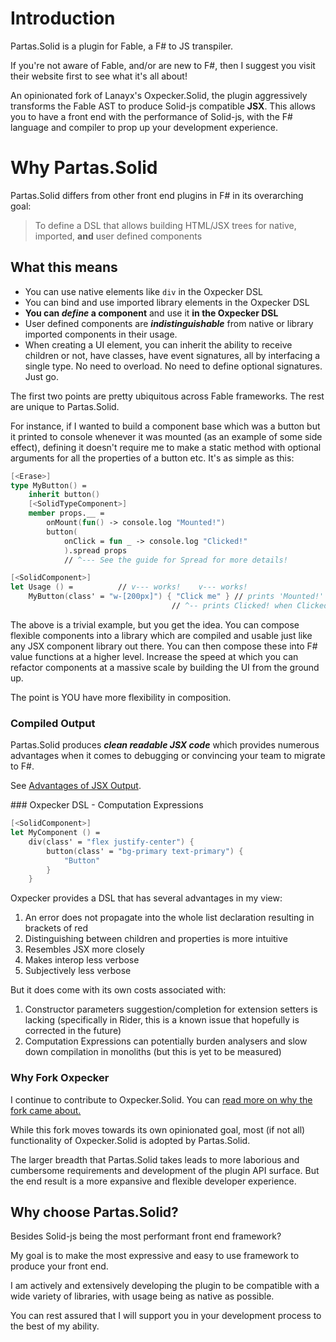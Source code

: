 
# Introduction

<PartasSolidLink>Partas.Solid</PartasSolidLink> is a plugin for <FableLink>Fable</FableLink>, a F# to JS
transpiler.

If you're not aware of <FableLink>Fable</FableLink>, and/or are new to F#, then I suggest you visit their website first
to see what it's all about! 

An opinionated fork of Lanayx's <OxpeckerSolidLink>Oxpecker.Solid</OxpeckerSolidLink>, the plugin aggressively transforms
the Fable AST to produce Solid-js compatible **JSX**. This allows you to have a front end with the performance of Solid-js,
with the F# language and compiler to prop up your development experience.

# Why Partas.Solid

<PartasSolidLink>Partas.Solid</PartasSolidLink> differs from other front end plugins in F# in its overarching goal:

> To define a DSL that allows building HTML/JSX trees for native, imported, **and** user defined components

## What this means

* You can use native elements like `div` in the Oxpecker DSL
* You can bind and use imported library elements in the Oxpecker DSL
* **You can _define_ a component** and use it **in the Oxpecker DSL**
* User defined components are ***indistinguishable*** from native or library imported components in their usage.
* When creating a UI element, you can inherit the ability to receive children or not, have classes, have event signatures, all by interfacing a single type. No need to overload. No need to define optional signatures. Just go.

The first two points are pretty ubiquitous across Fable frameworks. The rest are unique to Partas.Solid.

For instance, if I wanted to build a component base which was a button but it printed to console whenever it was mounted (as an example of some side effect), defining it doesn't require me to make a static method with optional arguments for all the properties of a button etc. It's as simple as this:

```fsharp title="Making a component in Partas.Solid"
[<Erase>]
type MyButton() =
    inherit button()
    [<SolidTypeComponent>]
    member props.__ =
        onMount(fun() -> console.log "Mounted!")
        button(
            onClick = fun _ -> console.log "Clicked!"
            ).spread props
            // ^--- See the guide for Spread for more details!

[<SolidComponent>]
let Usage () =          // v--- works!    v--- works!
    MyButton(class' = "w-[200px]") { "Click me" } // prints 'Mounted!'
                                    // ^-- prints Clicked! when Clicked.
```


The above is a trivial example, but you get the idea. You can compose flexible components into a library which are compiled and usable just like any JSX component library out there. You can then compose these into F# value functions at a higher level. Increase the speed at which you can refactor components at a massive scale by building the UI from the ground up.

The point is YOU have more flexibility in composition.

### Compiled Output

Partas.Solid produces ***clean readable JSX code*** which provides numerous advantages when it comes to debugging or convincing your team to migrate to F#.

See [Advantages of JSX Output](/compiledoutput).

<div id = "oxpeckerDSL">
### Oxpecker DSL - Computation Expressions
</div>

```fsharp title="Oxpecker DSL"
[<SolidComponent>]
let MyComponent () =
    div(class' = "flex justify-center") {
        button(class' = "bg-primary text-primary") {
            "Button"
        }
    }
```

<OxpeckerSolidLink>Oxpecker</OxpeckerSolidLink> provides a DSL that has several advantages in my view:

1. An error does not propagate into the whole list declaration resulting in brackets of red
2. Distinguishing between children and properties is more intuitive
3. Resembles JSX more closely
4. Makes interop less verbose
5. Subjectively less verbose

But it does come with its own costs associated with:
1. Constructor parameters suggestion/completion for extension setters is lacking (specifically in Rider, this is a known issue that hopefully is corrected in the future)
2. Computation Expressions can potentially burden analysers and slow down compilation in monoliths (but this is yet to be measured)

### Why Fork Oxpecker

I continue to contribute to Oxpecker.Solid. You can [read more on why the fork came about.](/oxpeckerfork)

While this fork moves towards its own opinionated goal, most (if not all) functionality of Oxpecker.Solid is adopted by Partas.Solid.

The larger breadth that Partas.Solid takes leads to more laborious and cumbersome requirements and development of the plugin API surface. But the end result is a more expansive and flexible developer experience.

## Why choose Partas.Solid?

Besides Solid-js being the most performant front end framework?

My goal is to make the most expressive and easy to use framework to produce your front end.

I am actively and extensively developing the plugin to be compatible with a wide variety of libraries, with usage being as native as possible.

You can rest assured that I will support you in your development process to the best of my ability.
